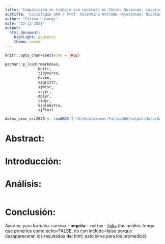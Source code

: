 ```yaml
---
title: 'Composición de trabajo con contrato en Chile: Duración, salario, sexo y edad'
subtitle: "Sociología UAH / Prof. Valentina Andrade /Ayudantes: Nicolas Godoy & Dafne Jaime"
author: "Fátima Lusangi"
date: "22-11-2021"
output: 
  html_document: 
    highlight: pygments
    theme: cosmo
---
```


```r
knitr::opts_chunk$set(echo = TRUE)
```


```r
pacman::p_load(rmarkdown,
               knitr,
               tidyverse,
               haven,
               magrittr,
               sjmisc,
               srvyr, 
               dplyr, 
               tidyr,
               kableExtra,
               sjPlot)
```

```r
datos_proc_esi2020 <- readRDS ("~GitHub/examen-FatimaUAH/output/data/datos_proc_esi2020.rds")

```


# Abstract:


# Introducción:


# Análisis:

```r

```


# Conclusión:




Ayudas:
para formato:
 *cursiva*
- **negrita**
- `codigo`
- [links](learn-uah.netlify.app)
(los análisis tengo que ponerlos como echo=FALSE, no con include=false porque desapareceran los resultados del html, esto sirve para los promedios)
